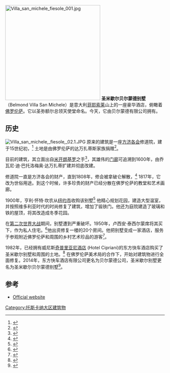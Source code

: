 [[File:Villa_san_michele_fiesole_001.jpg|300px]]
'''圣米歇尔贝尔蒙德别墅'''（Belmond Villa San Michele）是意大利[[菲耶索莱|菲耶索莱]]山上的一座豪华酒店，俯瞰着[[佛罗伦萨|佛罗伦萨]]。它以圣弥额尔总领天使堂命名。今天，它由贝尔蒙德有限公司拥有。

==历史==
[[File:Villa_san_michele,_fiesole,_02.1.JPG|thumb]]
原来的建筑是一座[[方济各会|方济各会]]修道院，建于15世纪初，<ref>{{cite web|url=http://www.travellermade.com/hotel-partners-europe/belmond-villa-san-michele/=|title=travellermade.com}}{{Dead link}}</ref> 土地是由佛罗伦萨的达万扎蒂斯家族捐赠<ref>{{cite web|url=http://www.luxurytravelmagazine.com/property/villa-san-michele.php/=|title=luxurytravelmagazine.com|access-date=2016-06-14|archive-url=https://web.archive.org/web/20161220155134/http://www.luxurytravelmagazine.com/property/villa-san-michele.php/=|archive-date=2016-12-20}}</ref>。

目前的建筑，其立面出自[[米开朗基罗|米开朗基罗]]之手<ref>{{cite web|url=http://www.virtuoso.com/suppliers/4030/belmond-villa-san-michele|title=Cookies Not Enabled|access-date=2021-01-20|archive-date=2014-10-17|archive-url=https://web.archive.org/web/20141017020149/http://www.virtuoso.com/suppliers/4030/belmond-villa-san-michele|dead-url=no}}</ref>，其雄伟的[[门廊|门廊]]可追溯到1600年，由乔瓦尼·迪·巴托洛梅奥·达万扎蒂扩建并彻底改建。

修道院一直是方济各会的财产，直到1808年，修会被拿破仑解散，<ref>{{cite web|url=http://www.italytraveller.com/en/z/villa-san-michele/=|title=italytraveller.com}}{{Dead link}}</ref> 1817年，它改为世俗用途。到这个时候，许多珍贵的财产已经分散在佛罗伦萨的教堂和艺术画廊。

1900年，亨利·怀特·坎农从[[纽约市|纽约市]]收购该别墅<ref>{{cite web|url=http://www.theflorentine.net/lifestyle/2012/04/see-you-see-me/=|title=theflorentine.net}}{{Dead link}}</ref> 他精心规划花园，建造大型温室，并按照维多利亚时代的时尚修复了建筑，增加了锻铁门。他还为庭院建造了玻璃和铁的屋顶，将其改造成冬季花园。

在[[第二次世界大战|第二次世界大战]]期间，别墅遭到严重破坏。1950年，卢西安·泰西尔蒙席将其买下，作为私人住宅。<ref>{{cite web|url=http://www.ciaolaura.com/villa-san-michele-about/=|title=ciaolaura.com}}{{Dead link}}</ref>他出资修复一楼的20个房间。他把别墅变成一家酒店，服务于参观附近佛罗伦萨和周围的乡村艺术珍品的游客<ref>{{cite book|url=https://books.google.com/books?id=r4K1AwAAQBAJ&pg=PT107&lpg=PT107&dq=villa+san+michele+lucien+tessier#q=villa%20san%20michele%20lucien%20tessier/=|title=books.google.co.uk|isbn=9781849543859|last1=Sherwood|first1=James B.|date=25 April 2012}}</ref>。

1982年，已经拥有威尼斯[[奇普里亚尼酒店|奇普里亚尼酒店]] (Hotel Cipriani)的东方快车酒店购买了圣米歇尔别墅和周围的土地。<ref>{{cite web|url=http://dot429.com/articles/3556/=|title=dot429.com}}{{Dead link}}</ref>  在佛罗伦萨美术局的合作下，开始对建筑物进行全面修复。2014年，东方快车酒店有限公司更名为贝尔蒙德公司，圣米歇尔别墅更名为圣米歇尔贝尔蒙德别墅<ref>{{cite web|url=http://www.belmond.com/web/luxury/press/orient-express_hotels_ltd_to_launch_belmond_brand.jsp|title=Orient-Express Hotels Ltd. to launch Belmond brand|access-date=2014-03-25|archive-url=https://web.archive.org/web/20140328172623/http://www.belmond.com/web/luxury/press/orient-express_hotels_ltd_to_launch_belmond_brand.jsp|archive-date=2014-03-28}}</ref>。

==参考==
{{reflist}}
* [http://www.belmond.com/villa-san-michele-florence/ Official website] {{Wayback|url=http://www.belmond.com/villa-san-michele-florence/ |date=20170713190321 }}
{{coord|43|48|10|N|11|17|54|E|display=title}}
[[Category:托斯卡纳大区建筑物|Category:托斯卡纳大区建筑物]]